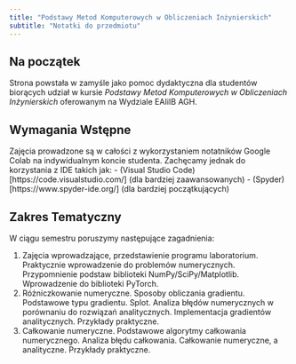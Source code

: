 ```yaml
---
title: "Podstawy Metod Komputerowych w Obliczeniach Inżynierskich"
subtitle: "Notatki do przedmiotu"
---
```


## Na początek {#welcome}

Strona powstała w zamyśle jako pomoc dydaktyczna dla studentów biorących udział w kursie *Podstawy Metod Komputerowych w Obliczeniach Inżynierskich* oferowanym na Wydziale EAIiIB AGH.

## Wymagania Wstępne

Zajęcia prowadzone są w całości z wykorzystaniem notatników Google Colab na indywidualnym koncie studenta. Zachęcamy jednak do korzystania z IDE takich jak:
- (Visual Studio Code)[https://code.visualstudio.com/] (dla bardziej zaawansowanych)
- (Spyder)[https://www.spyder-ide.org/] (dla bardziej początkujących)

## Zakres Tematyczny

W ciągu semestru poruszymy następujące zagadnienia:

1. Zajęcia wprowadzające, przedstawienie programu laboratorium. Praktycznie wprowadzenie do problemów numerycznych. Przypomnienie podstaw biblioteki NumPy/SciPy/Matplotlib. Wprowadzenie do biblioteki PyTorch.
2. Różniczkowanie numeryczne. Sposoby obliczania gradientu. Podstawowe typu gradientu. Splot. Analiza błędów numerycznych w porównaniu do rozwiązań analitycznych. Implementacja gradientów analitycznych. Przykłady praktyczne.
3. Całkowanie numeryczne. Podstawowe algorytmy całkowania numerycznego. Analiza błędu całkowania. Całkowanie numeryczne, a analityczne. Przykłady praktyczne.




